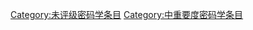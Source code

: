 {{empty category}}

[[Category:未评级密码学条目|Category:未评级密码学条目]]
[[Category:中重要度密码学条目|Category:中重要度密码学条目]]